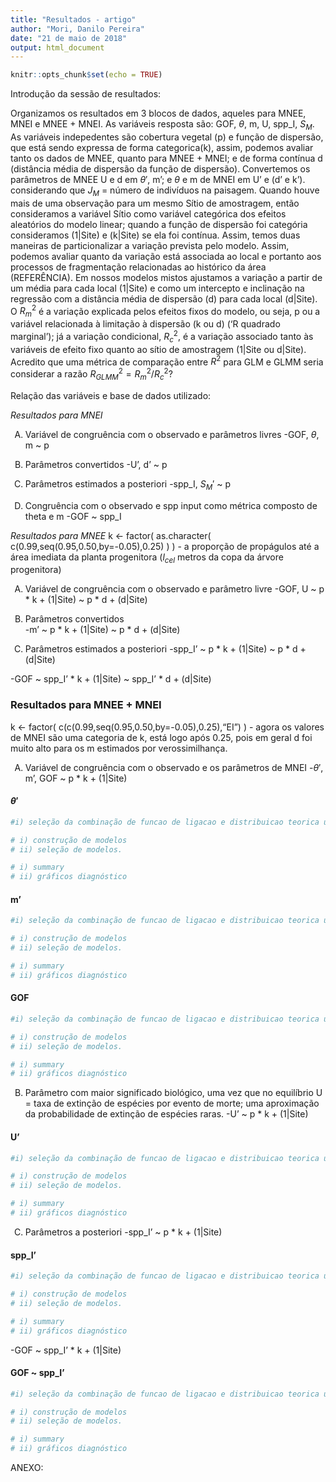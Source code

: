 ```yaml
---
title: "Resultados - artigo"
author: "Mori, Danilo Pereira"
date: "21 de maio de 2018"
output: html_document
---
```


```r
knitr::opts_chunk$set(echo = TRUE)
```

Introdução da sessão de resultados:

Organizamos os resultados em 3 blocos de dados, aqueles para MNEE, MNEI e MNEE + MNEI. As variáveis resposta são: GOF, $\theta$, m, U, spp_I, $S_M$. As variáveis indepedentes são cobertura vegetal (p) e função de dispersão, que está sendo expressa de forma categorica(k), assim, podemos avaliar tanto os dados de MNEE, quanto para MNEE + MNEI; e de forma contínua d (distância média de dispersão da função de dispersão). Convertemos os parâmetros de MNEE U e d em $\theta'$, m'; e $\theta$ e m de MNEI em  U' e (d' e k'). considerando que $J_M$ = número de indivíduos na paisagem. Quando houve mais de uma observação para um mesmo Sítio de amostragem, então consideramos a variável Sítio como variável categórica dos efeitos aleatórios do modelo linear; quando a função de dispersão foi categória consideramos (1|Site) e  (k|Site) se ela foi contínua. Assim, temos duas maneiras de particionalizar a variação prevista pelo modelo. Assim, podemos avaliar quanto da variação está associada ao local e portanto aos processos de fragmentação relacionadas ao histórico da área (REFERÊNCIA). Em nossos modelos mistos ajustamos a variação a partir de um média para cada local (1|Site) e como um intercepto e inclinação na regressão com a distância média de dispersão (d) para cada local (d|Site). O $R_m^2$ é a variação explicada pelos efeitos fixos do modelo, ou seja, p ou a variável relacionada à limitação à dispersão (k ou d) ('R quadrado marginal'); já a variação condicional, $R_c^2$, é a variação associado tanto às variáveis de efeito fixo quanto ao sítio de amostragem (1|Site ou d|Site). Acredito que uma métrica de comparação entre $R^2$ para GLM e GLMM seria considerar a razão $R_{GLMM}^2 = R_m^2 / R_c^2$?

Relação das variáveis e base de dados utilizado:

_Resultados para MNEI_

A) Variável de congruência com o observado e parâmetros livres
-GOF, $\theta$, m ~ p 

B) Parâmetros convertidos
-U', d' ~ p

<!-- Anexo, uma frase no texto principal
vi.a) d' ~ m
vi.b) k' ~ d'
-->

C) Parâmetros estimados a posteriori
-spp_I, $S_M'$ ~ p

D) Congruência com o observado e spp input como métrica composto de theta e m
-GOF ~ spp_I

_Resultados para MNEE_ 
k <- factor( as.character( c(0.99,seq(0.95,0.50,by=-0.05),0.25) ) ) - a proporção de propágulos até a área imediata da planta progenitora ($l_{cel}$ metros da copa da árvore progenitora)

A) Variável de congruência com o observado e parâmetro livre 
-GOF, U ~ p * k + (1|Site)
        ~ p * d + (d|Site)
     
B) Parâmetros convertidos     
-m' ~ p * k + (1|Site)
    ~ p * d + (d|Site)

<!-- acredito que deve ser repetitivo com U, vou mandar para o anexo
iv)$\theta'$ ~ p * k + (1|Site)
     ~ p * d + (d|Site)
-->

C) Parâmetros estimados a posteriori
-spp_I' ~ p * k + (1|Site)
        ~ p * d + (d|Site)

<!--  idem, esses valores já serão apresentados na próxima sessão, vou deixar essa seleção em anexo      
vi)$S_M$ ~ p * k + (1|Site)
         ~ p * d + (d|Site)

-->
-GOF ~ spp_I' * k + (1|Site)
     ~ spp_I' * d + (d|Site)
        
        
### Resultados para MNEE + MNEI ###
k <- factor( c(c(0.99,seq(0.95,0.50,by=-0.05),0.25),"EI") ) - agora os valores de MNEI são uma categoria de k, está logo após 0.25, pois em geral d foi muito alto para os m estimados por verossimilhança.

A) Variável de congruência com o observado e os parâmetros de MNEI
-$\theta'$, m', GOF ~ p * k + (1|Site)

#### $\theta'$ ####
```r
#i) seleção da combinação de funcao de ligacao e distribuicao teorica utilizando apenas o modelo cheio
```

```r
# i) construção de modelos
# ii) seleção de modelos.
```

```r
# i) summary
# ii) gráficos diagnóstico
```


#### m' ####
```r
#i) seleção da combinação de funcao de ligacao e distribuicao teorica utilizando apenas o modelo cheio
```

```r
# i) construção de modelos
# ii) seleção de modelos.
```

```r
# i) summary
# ii) gráficos diagnóstico
```


#### GOF ####
```r
#i) seleção da combinação de funcao de ligacao e distribuicao teorica utilizando apenas o modelo cheio
```

```r
# i) construção de modelos
# ii) seleção de modelos.
```

```r
# i) summary
# ii) gráficos diagnóstico
```

B) Parâmetro com maior significado biológico, uma vez que no equilíbrio U = taxa de extinção de espécies por evento de morte; uma aproximação da probabilidade de extinção de espécies raras.
-U' ~ p * k + (1|Site)

#### U' ####
```r
#i) seleção da combinação de funcao de ligacao e distribuicao teorica utilizando apenas o modelo cheio
```

```r
# i) construção de modelos
# ii) seleção de modelos.
```

```r
# i) summary
# ii) gráficos diagnóstico
```


C) Parâmetros a posteriori
-spp_I' ~ p * k + (1|Site)

#### spp_I' ####
```r
#i) seleção da combinação de funcao de ligacao e distribuicao teorica utilizando apenas o modelo cheio
```

```r
# i) construção de modelos
# ii) seleção de modelos.
```

```r
# i) summary
# ii) gráficos diagnóstico
```

-GOF ~ spp_I' * k + (1|Site)

#### GOF ~ spp_I' ####
```r
#i) seleção da combinação de funcao de ligacao e distribuicao teorica utilizando apenas o modelo cheio
```

```r
# i) construção de modelos
# ii) seleção de modelos.
```

```r
# i) summary
# ii) gráficos diagnóstico
```

ANEXO:
<!-- apenas os itens -->
